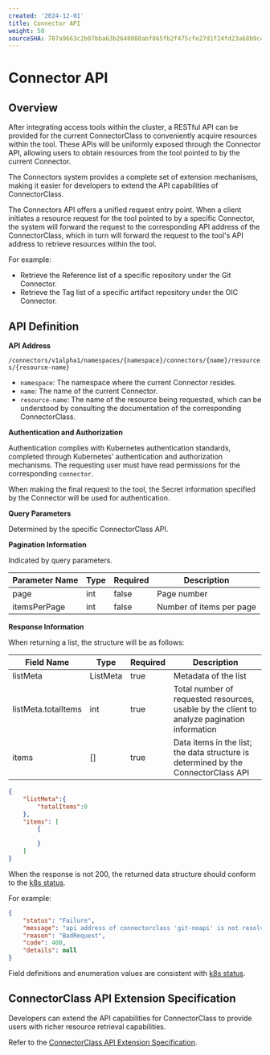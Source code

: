 ```yaml
---
created: '2024-12-01'
title: Connector API
weight: 50
sourceSHA: 787a9663c2b07bba63b2648088abf865fb2f475cfe27d1f24fd23a68b9cca2fd
---
```


# Connector API

## Overview

After integrating access tools within the cluster, a RESTful API can be provided for the current ConnectorClass to conveniently acquire resources within the tool. These APIs will be uniformly exposed through the Connector API, allowing users to obtain resources from the tool pointed to by the current Connector.

The Connectors system provides a complete set of extension mechanisms, making it easier for developers to extend the API capabilities of ConnectorClass.

The Connectors API offers a unified request entry point. When a client initiates a resource request for the tool pointed to by a specific Connector, the system will forward the request to the corresponding API address of the ConnectorClass, which in turn will forward the request to the tool's API address to retrieve resources within the tool.

For example:

- Retrieve the Reference list of a specific repository under the Git Connector.
- Retrieve the Tag list of a specific artifact repository under the OIC Connector.

## API Definition

**API Address**

`/connectors/v1alpha1/namespaces/{namespace}/connectors/{name}/resources/{resource-name}`

- `namespace`: The namespace where the current Connector resides.
- `name`: The name of the current Connector.
- `resource-name`: The name of the resource being requested, which can be understood by consulting the documentation of the corresponding ConnectorClass.

**Authentication and Authorization**

Authentication complies with Kubernetes authentication standards, completed through Kubernetes' authentication and authorization mechanisms. The requesting user must have read permissions for the corresponding `connector`.

When making the final request to the tool, the Secret information specified by the Connector will be used for authentication.

**Query Parameters**

Determined by the specific ConnectorClass API.

**Pagination Information**

Indicated by query parameters.

| Parameter Name     | Type  | Required | Description  |
| ------------------ | ----- | -------- | ------------ |
| page               | int   | false    | Page number   |
| itemsPerPage      | int   | false    | Number of items per page |

**Response Information**

When returning a list, the structure will be as follows:

| Field Name         | Type       | Required | Description                                |
| -------------------| ---------- | -------- | ------------------------------------------ |
| listMeta           | ListMeta  | true     | Metadata of the list                       |
| listMeta.totalItems| int       | true     | Total number of requested resources, usable by the client to analyze pagination information |
| items              | \[]       | true     | Data items in the list; the data structure is determined by the ConnectorClass API |

```json
{
    "listMeta":{
        "totalItems":0
    },
    "items": [
        {

        }
    ]
}
```

When the response is not 200, the returned data structure should conform to the [k8s status](https://pkg.go.dev/k8s.io/apimachinery@v0.31.3/pkg/apis/meta/v1#Status).

For example:

```json
{
    "status": "Failure",
    "message": "api address of connectorclass 'git-noapi' is not resolved",
    "reason": "BadRequest",
    "code": 400,
    "details": null
}
```

Field definitions and enumeration values are consistent with [k8s status](https://pkg.go.dev/k8s.io/apimachinery@v0.31.3/pkg/apis/meta/v1#Status).

## ConnectorClass API Extension Specification

Developers can extend the API capabilities for ConnectorClass to provide users with richer resource retrieval capabilities.

Refer to the [ConnectorClass API Extension Specification](./connectorclass_api_spec.mdx).
